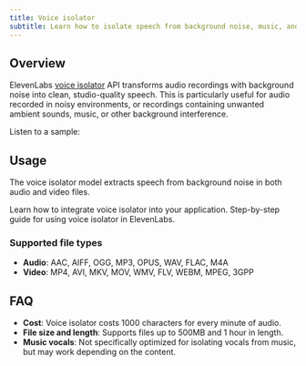 ```yaml
---
title: Voice isolator
subtitle: Learn how to isolate speech from background noise, music, and ambient sounds from any audio.
---
```


## Overview

ElevenLabs [voice isolator](/docs/api-reference/audio-isolation/audio-isolation) API transforms audio recordings with background noise into clean, studio-quality speech. This is particularly useful for audio recorded in noisy environments, or recordings containing unwanted ambient sounds, music, or other background interference.

Listen to a sample:

<CardGroup cols={2}>
  <elevenlabs-audio-player
    audio-title="Original audio"
    audio-src="https://eleven-public-cdn.elevenlabs.io/audio/voice-isolator/voice-isolator-promo-original.mp3"
  />
  <elevenlabs-audio-player
    audio-title="Isolated audio"
    audio-src="https://eleven-public-cdn.elevenlabs.io/audio/voice-isolator/voice-isolator-promo-isolated.mp3"
  />
</CardGroup>

## Usage

The voice isolator model extracts speech from background noise in both audio and video files.

<CardGroup cols={2}>
  <Card title="Developer quickstart" icon="duotone book-sparkles" href="/docs/cookbooks/voice-isolator">
    Learn how to integrate voice isolator into your application.
  </Card>
  <Card
    title="Product guide"
    icon="duotone book-user"
    href="/docs/product-guides/audio-tools/voice-isolator"
  >
    Step-by-step guide for using voice isolator in ElevenLabs.
  </Card>
</CardGroup>

### Supported file types

- **Audio**: AAC, AIFF, OGG, MP3, OPUS, WAV, FLAC, M4A
- **Video**: MP4, AVI, MKV, MOV, WMV, FLV, WEBM, MPEG, 3GPP

## FAQ

- **Cost**: Voice isolator costs 1000 characters for every minute of audio.
- **File size and length**: Supports files up to 500MB and 1 hour in length.
- **Music vocals**: Not specifically optimized for isolating vocals from music, but may work depending on the content.
